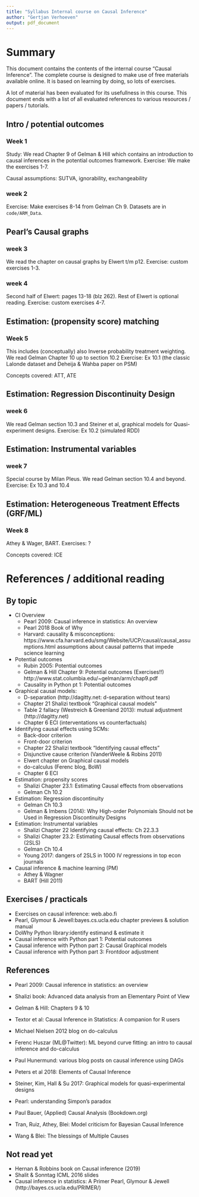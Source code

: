```yaml
---
title: "Syllabus Internal course on Causal Inference"
author: "Gertjan Verhoeven"
output: pdf_document
---
```


# Summary

This document contains the contents of the internal course "Causal  Inference". 
The complete course is designed to make use of free materials available online.
It is based on learning by doing, so lots of exercises.

A lot of material has been evaluated for its usefullness in this course.
This document ends with a list of all evaluated references to various resources / papers /  tutorials.

## Intro / potential outcomes

### Week 1
Study:
We read Chapter 9 of Gelman & Hill which contains an introduction to causal inferences in the potential outcomes framework. 
Exercise: We make the exercises 1-7.

Causal assumptions: SUTVA, ignorability, exchangeability

### week 2
Exercise: Make exercises 8-14 from Gelman Ch 9.
Datasets are in `code/ARM_Data`.

## Pearl's Causal graphs

### week 3

We read the chapter on causal graphs by Elwert t/m  p12.
Exercise: custom exercises 1-3.

### week 4

Second half of Elwert: pages 13-18 (blz 262). Rest of Elwert is optional reading.
Exercise: custom exercises 4-7.

## Estimation: (propensity score) matching

### Week 5

This includes (conceptually) also Inverse probability treatment weighting.
We read Gelman Chapter 10 up to section 10.2
Exercise: Ex 10.1 (the classic Lalonde dataset and Deheija & Wahba paper on PSM) 

Concepts covered: ATT, ATE

## Estimation: Regression Discontinuity Design

### week 6
We read Gelman section 10.3 and Steiner et al, graphical models for Quasi-experiment designs.
Exercise: Ex 10.2 (simulated RDD)

## Estimation: Instrumental variables

### week 7
Special course by Milan Pleus.
We read Gelman section 10.4 and beyond.
Exercise: Ex 10.3 and 10.4

## Estimation: Heterogeneous Treatment Effects (GRF/ML)

### Week 8
Athey & Wager, BART.
Exercises: ?

Concepts covered: ICE

# References / additional reading


## By topic 

* CI Overview
    * Pearl 2009: Causal inference in statistics: An overview
    * Pearl 2018 Book of Why
    * Harvard: causality & misconceptions: 
    https://www.cfa.harvard.edu/smg/Website/UCP/causal/causal_assumptions.html
    assumptions about causal patterns that impede science learning

* Potential outcomes
    * Rubin 2005: Potential outcomes
    * Gelman & Hill Chapter 9: Potential outcomes (Exercises!!)   
    http://www.stat.columbia.edu/~gelman/arm/chap9.pdf
    * Causality in Python pt 1: Potential outcomes

* Graphical causal models:
    * D-separation (http://dagitty.net: d-separation without tears)
    * Chapter 21 Shalizi textbook "Graphical causal models"
    * Table 2 fallacy (Westreich & Greenland 2013): mutual adjustment (http://dagitty.net)
    * Chapter 6 ECI (interventations vs counterfactuals)
    
* Identifying causal effects using SCMs:
    * Back-door criterion
    * Front-door criterion
    * Chapter 22 Shalizi textbook "Identifying causal effects"
    * Disjunctive cause criterion (VanderWeele & Robins 2011)
    * Elwert chapter on Graphical causal models
    * do-calculus (Ferenc blog, BoW)
    * Chapter 6 ECI
    
* Estimation: propensity scores
    * Shalizi Chapter 23.1: Estimating Causal effects from observations
    * Gelman Ch 10.2

* Estimation: Regression discontinuity
    * Gelman Ch 10.3
    * Gelman & Imbens (2014): Why High-order Polynomials Should not be Used in Regression Discontinuity Designs

* Estimation: Instrumental variables
    * Shalizi Chapter 22 Identifying causal effects: Ch 22.3.3
    * Shalizi Chapter 23.2: Estimating Causal effects from observations (2SLS)
    * Gelman Ch 10.4
    * Young 2017: dangers of 2SLS in 1000 IV regressions in top econ journals

* Causal inference & machine learning (PM)
    * Athey & Wagner
    * BART (Hill 2011)


## Exercises / practicals

* Exercises on causal inference: web.abo.fi
* Pearl, Glymour & Jewell:bayes.cs.ucla.edu chapter previews & solution manual
* DoWhy Python library:identify estimand & estimate it
* Causal inference with Python part 1: Potential outcomes
* Causal inference with Python part 2: Causal Graphical models
* Causal inference with Python part 3: Frontdoor adjustment

## References

* Pearl 2009: Causal inference in statistics: an overview
* Shalizi book: Advanced data analysis from an Elementary Point of View
* Gelman & Hill: Chapters 9 & 10
* Textor et al: Causal Inference in Statistics: A companion for R users
* Michael Nielsen 2012 blog on do-calculus
* Ferenc Huszar (ML@Twitter): ML beyond curve fitting: an intro to causal inference and do-calculus
* Paul Hunermund: various blog posts on causal inference using DAGs
* Peters et al 2018: Elements of Causal Inference
* Steiner, Kim, Hall & Su 2017: Graphical models for quasi-experimental designs


* Pearl: understanding Simpon's paradox
* Paul Bauer, (Applied) Causal Analysis (Bookdown.org)
* Tran, Ruiz, Athey, Blei: Model criticism for Bayesian Causal Inference
* Wang & Blei: The blessings of Multiple Causes



## Not read yet

* Hernan & Robbins book on Causal inference (2019)
* Shalit & Sonntag ICML 2016 slides
* Causal inference in statistics: A Primer Pearl, Glymour & Jewell (http://bayes.cs.ucla.edu/PRIMER/)


